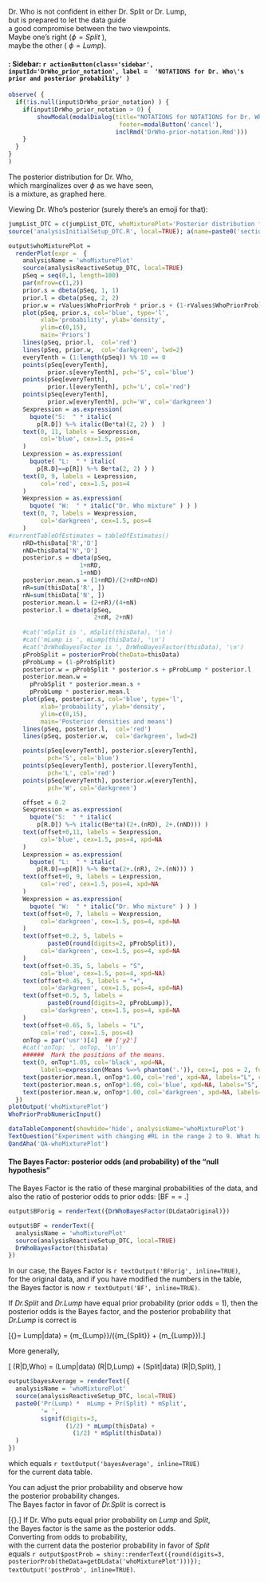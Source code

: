 
Dr. Who is not confident in either Dr. Split or Dr. Lump,  
but is prepared to let the data guide  
a good compromise between the two viewpoints.  
Maybe one’s right ($\phi  = Split$ ),  
maybe the other ( $\phi  = Lump$). 


#### : Sidebar:  `r actionButton(class='sidebar', inputId='DrWho_prior_notation', label =  'NOTATIONS for Dr. Who\'s prior and posterior probability' )`  <!-- #title -->
```r
          
observe( {
  if(!is.null(input$DrWho_prior_notation) ) {
    if(input$DrWho_prior_notation > 0) {
        showModal(modalDialog(title="NOTATIONS for NOTATIONS for Dr. Who\'s prior and posterior probability", easyClose = T,
                               footer=modalButton('cancel'),
                              inclRmd('DrWho-prior-notation.Rmd')))
    }
  }
}
)
```



The posterior distribution for Dr. Who,  
which marginalizes over $\phi$ as we have seen,  
is a mixture, as graphed here.

Viewing Dr. Who's posterior (surely there's an emoji for that):

```r
jumpList_DTC = c(jumpList_DTC, whoMixturePlot='Posterior distribution for Dr. Who')
source('analysisInitialSetup_DTC.R', local=TRUE); a(name=paste0('section-a_', analysisName) )

output$whoMixturePlot = 
  renderPlot(expr =  {
    analysisName = 'whoMixturePlot'
    source(analysisReactiveSetup_DTC, local=TRUE)
    pSeq = seq(0,1, length=100)
    par(mfrow=c(1,2))
    prior.s = dbeta(pSeq, 1, 1)
    prior.l = dbeta(pSeq, 2, 2)
    prior.w = rValues$WhoPriorProb * prior.s + (1-rValues$WhoPriorProb) * prior.l
    plot(pSeq, prior.s, col='blue', type='l',
         xlab='probability', ylab='density',
         ylim=c(0,15),
         main='Priors') 
    lines(pSeq, prior.l,  col='red')
    lines(pSeq, prior.w,  col='darkgreen', lwd=2)
    everyTenth = (1:length(pSeq)) %% 10 == 0
    points(pSeq[everyTenth], 
           prior.s[everyTenth], pch='S', col='blue')
    points(pSeq[everyTenth], 
           prior.l[everyTenth], pch='L', col='red')
    points(pSeq[everyTenth], 
           prior.w[everyTenth], pch='W', col='darkgreen')
    Sexpression = as.expression(
      bquote("S:  " * italic(
        p[R.D]) %~% italic(Be*ta)(2, 2) )  )
    text(0, 11, labels = Sexpression,
         col='blue', cex=1.5, pos=4
    )
    Lexpression = as.expression(
      bquote( "L:  " * italic(
        p[R.D]==p[R]) %~% Be*ta(2, 2) ) ) 
    text(0, 9, labels = Lexpression,
         col='red', cex=1.5, pos=4
    )
    Wexpression = as.expression(
      bquote( "W:  " * italic("Dr. Who mixture" ) ) )
    text(0, 7, labels = Wexpression,
         col='darkgreen', cex=1.5, pos=4
    )
#currentTableOfEstimates = tableOfEstimates()
    nRD=thisData['R','D']
    nND=thisData['N','D']
    posterior.s = dbeta(pSeq, 
                    1+nRD, 
                    1+nND)
    posterior.mean.s = (1+nRD)/(2+nRD+nND)
    nR=sum(thisData['R', ])
    nN=sum(thisData['N', ])
    posterior.mean.l = (2+nR)/(4+nN)
    posterior.l = dbeta(pSeq, 
                        2+nR, 2+nN)
    
    #cat('mSplit is ', mSplit(thisData), '\n')
    #cat('mLump is ', mLump(thisData), '\n')
    #cat('DrWhoBayesFactor is ', DrWhoBayesFactor(thisData), '\n')
    pProbSplit = posteriorProb(theData=thisData)
    pProbLump = (1-pProbSplit)
    posterior.w = pProbSplit * posterior.s + pProbLump * posterior.l
    posterior.mean.w = 
      pProbSplit * posterior.mean.s +
      pProbLump * posterior.mean.l
    plot(pSeq, posterior.s, col='blue', type='l',
         xlab='probability', ylab='density',
         ylim=c(0,15),
         main='Posterior densities and means') 
    lines(pSeq, posterior.l,  col='red')
    lines(pSeq, posterior.w,  col='darkgreen', lwd=2)

    points(pSeq[everyTenth], posterior.s[everyTenth], 
           pch='S', col='blue')
    points(pSeq[everyTenth], posterior.l[everyTenth], 
           pch='L', col='red')
    points(pSeq[everyTenth], posterior.w[everyTenth], 
           pch='W', col='darkgreen')

    offset = 0.2
    Sexpression = as.expression(
      bquote("S:  " * italic(
        p[R.D]) %~% italic(Be*ta)(2+.(nRD), 2+.(nND))) ) 
    text(offset+0,11, labels = Sexpression,
         col='blue', cex=1.5, pos=4, xpd=NA
    )
    Lexpression = as.expression(
      bquote( "L:  " * italic(
        p[R.D]==p[R]) %~% Be*ta(2+.(nR), 2+.(nN))) ) 
    text(offset+0, 9, labels = Lexpression,
         col='red', cex=1.5, pos=4, xpd=NA
    )
    Wexpression = as.expression(
      bquote( "W:  " * italic("Dr. Who mixture" ) ) )
    text(offset+0, 7, labels = Wexpression,
         col='darkgreen', cex=1.5, pos=4, xpd=NA
    )
    text(offset+0.2, 5, labels = 
           paste0(round(digits=2, pProbSplit)),
         col='darkgreen', cex=1.5, pos=4, xpd=NA
    )
    text(offset+0.35, 5, labels = "S",
         col='blue', cex=1.5, pos=4, xpd=NA)
    text(offset+0.45, 5, labels = "+",
         col='darkgreen', cex=1.5, pos=4, xpd=NA)
    text(offset+0.5, 5, labels = 
           paste0(round(digits=2, pProbLump)),
         col='darkgreen', cex=1.5, pos=4, xpd=NA
    )
    text(offset+0.65, 5, labels = "L",
         col='red', cex=1.5, pos=4)
    onTop = par('usr')[4]  ## ['y2']
    #cat('onTop: ', onTop, '\n')
    ######  Mark the positions of the means.
    text(0, onTop*1.05, col='black', xpd=NA, 
         labels=expression(Means %=>% phantom('.')), cex=1, pos = 2, font=4)
    text(posterior.mean.l, onTop*1.00, col='red', xpd=NA, labels="L", cex=1, pos = 3, font=4)
    text(posterior.mean.s, onTop*1.00, col='blue', xpd=NA, labels="S", cex=1, pos = 3, font=4)
    text(posterior.mean.w, onTop*1.00, col='darkgreen', xpd=NA, labels="W", cex=1, pos = 3, font=4)
  })
plotOutput('whoMixturePlot')
WhoPriorProbNumericInput()

dataTableComponent(showhide='hide', analysisName='whoMixturePlot')
TextQuestion("Experiment with changing #RL in the range 2 to 9. What happens?  And... why? ")
QandAha('QA-whoMixturePlot')
```

#### The Bayes Factor: posterior odds (and probability) of the "null hypothesis" <!-- #title -->

The  Bayes Factor is the ratio of these marginal probabilities of the data,
and also the ratio of posterior odds to prior odds:
\[BF = \frac{m_{Split}}{m_{Lump}} = \frac{Pr(Split|data)}{Pr(Lump|data)}
\div \frac{Pr(Split)}{Pr(Lump)}.\]

```r
output$BForig = renderText({DrWhoBayesFactor(DLdataOriginal)})
```

```r
output$BF = renderText({
  analysisName = 'whoMixturePlot'
  source(analysisReactiveSetup_DTC, local=TRUE)
  DrWhoBayesFactor(thisData)
})
```

In our case, the Bayes Factor is `r textOutput('BForig', inline=TRUE)`,  
for the original data, and if you have modified the numbers in the table,  
the Bayes factor is now `r textOutput('BF', inline=TRUE)`.

If *Dr.Split* and *Dr.Lump* have equal prior probability (prior odds = 1),
then the posterior odds is the Bayes factor,
and  the posterior probability that *Dr.Lump* is correct is

\[{\rm{Pr(}}\phi  = Lump|data) = {m_{Lump}}/({m_{Split}} + {m_{Lump}}).\]

More generally, 

\[
\Pr (R|D,Who) = \Pr (Lump|data) \times \Pr (R|D,Lump) + \Pr (Split|data) \times \Pr (R|D,Split),  \]

```r
output$bayesAverage = renderText({
  analysisName = 'whoMixturePlot'
  source(analysisReactiveSetup_DTC, local=TRUE)
  paste0('Pr(Lump) *  mLump + Pr(Split) * mSplit',
         '= ',
         signif(digits=3,
                (1/2) * mLump(thisData) +
                  (1/2) * mSplit(thisData))
  )
})
```
which equals  `r textOutput('bayesAverage', inline=TRUE)`  
for the current data table.

You can adjust the prior probability and observe how  
the posterior probability changes.  
The Bayes factor in favor of  *Dr.Split* is correct is

\[{\rm{Odds}(\phi = Split|data) = \rm{Odds(}\phi  = Split) \times {m_{Split}}/{m_{Lump}}}.\]
If Dr. Who puts equal prior probability on *Lump* and *Split*,  
the Bayes factor is the same as the posterior odds.  
Converting from odds to probability,  
with the current data the posterior probability in favor of *Split*  
equals `r output$postProb = shiny::renderText({round(digits=3, posteriorProb(theData=getDLdata('whoMixturePlot')))}); textOutput('postProb', inline=TRUE)`.
